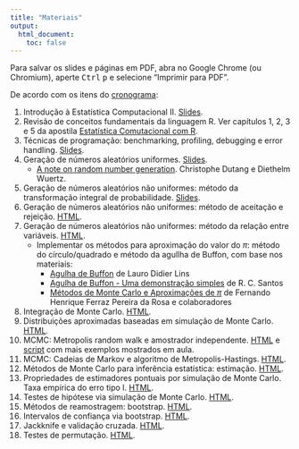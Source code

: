 ```yaml
---
title: "Materiais"
output:
  html_document:
    toc: false
---
```


<div class="alert alert-danger" role="alert">
Para salvar os slides e páginas em PDF, abra no Google Chrome (ou
Chromium), aperte <kbd>Ctrl</kbd> <kbd>p</kbd> e selecione "Imprimir para
PDF".
</div>


De acordo com os itens do [cronograma](aulas.html):

1. Introdução à Estatística Computacional II.
   [Slides](slides/00_intro.html).
2. Revisão de conceitos fundamentais da linguagem R. Ver capítulos 1, 2,
   3 e 5 da apostila [Estatística Comutacional com
   R](http://cursos.leg.ufpr.br/ecr/).
3. Técnicas de programação: benchmarking, profiling, debugging e error
   handling. [Slides](slides/01_tecnicas.html).
4. Geração de números aleatórios uniformes.
   [Slides](slides/02_RNG_uniforme.html).
   - [A note on random number
     generation](http://cran-r.c3sl.ufpr.br/web/packages/randtoolbox/vignettes/fullpres.pdf).
     Christophe Dutang e Diethelm Wuertz.
5. Geração de números aleatórios não uniformes: método da transformação
  integral de probabilidade. [Slides](slides/03_RNG_inversa.html).
6. Geração de números aleatórios não uniformes: método de aceitação e
  rejeição. [HTML](04_RNG_aceitacao.html).
7. Geração de números aleatórios não uniformes: método da relação entre
  variáveis. [HTML](05_RNG_transform.html).
   - Implementar os métodos para aproximação do valor do $\pi$: método do
   círculo/quadrado e método da agullha de Buffon, com base nos
   materiais:
     - [Agulha de Buffon](https://www.cin.ufpe.br/~ldl/buffon.pdf) de
     Lauro Didier Lins
     - [Agulha de Buffon - Uma demonstração
     simples](https://www.e-publicacoes.uerj.br/index.php/cadmat/article/view/11896/9319) de R. C. Santos
     - [Métodos de Monte Carlo e Aproximações de $\pi$](misc/montecarlopi.pdf) de Fernando Henrique Ferraz Pereira da Rosa e colaboradores
8. Integração de Monte Carlo. [HTML](06_MC_intro.html).
9. Distribuições aproximadas baseadas em simulação de Monte Carlo.
  [HTML](07_MC_aprox.html).
10. MCMC: Metropolis random walk e amostrador independente.
[HTML](08_MCMC.html) e [script](scripts/08_MCMC-1.R) com mais exemplos
mostrados em aula.
11. MCMC: Cadeias de Markov e algoritmo de Metropolis-Hastings.
  [HTML](08_MCMC.html).
12. Métodos de Monte Carlo para inferência estatística: estimação.
  [HTML](09_MC_inf-1.html).
13. Propriedades de estimadores pontuais por simulação de Monte Carlo.
  Taxa empírica do erro tipo I. [HTML](09_MC_inf-2.html).
14. Testes de hipótese via simulação de Monte Carlo.
  [HTML](09_MC_inf-3.html).
15. Métodos de reamostragem: bootstrap. [HTML](10_bootstrap.html).
16. Intervalos de confiança via bootstrap. [HTML](10_bootstrap.html).
17. Jackknife e validação cruzada. [HTML](11_jackknife.html).
18. Testes de permutação. [HTML](12_permutacao.html).

<!-- ### Páginas -->

<!-- - [Funções, objetos e classes](objetos-classes.html). -->
<!-- - [Indexação e seleção condicional](indexacao-selecao.html). -->
<!-- - [Programando com dados](programacao.html). -->
<!-- - Geração de números aleatórios não uniformes: [método -->
<!--   de aceitação e rejeição](04_RNG_aceitacao.html). -->
<!-- - Geração de números aleatórios não uniformes: [método -->
<!--  da relação entre variáveis](05_RNG_transform.html). -->
<!-- - [Integração de Monte Carlo](06_MC_intro.html). -->
<!-- - Distribuições aproximadas baseadas em [simulação de -->
<!--   Monte Carlo](07_MC_aprox.html). -->
<!-- - MCMC: [Metropolis random walk e amostrador -->
<!--   independente](08_MCMC-1.html). -->
<!-- - MCMC: [Cadeias de Markov e algoritmo de -->
<!--   Metropolis-Hastings](08_MCMC-2.html). -->
<!-- - Métodos de Monte Carlo para inferência estatística: -->
<!--   [estimação intervalar](09_MC_inf-1.html). -->
<!-- - Métodos de Monte Carlo para inferência estatística: -->
<!--   [estimação pontual](09_MC_inf-2.html). -->
<!-- - Testes de hipótese via [simulação de Monte Carlo](09_MC_inf-3.html). -->
<!-- - Métodos de reamostragem: [bootstrap](10_bootstrap.html). -->

<!-- ### Slides -->

<!-- - Introdução à Estatística Computacional II. -->
<!--   [HTML](slides/00_intro.html). -->
<!-- - Técnicas de programação. [HTML](slides/01_tecnicas.html). -->
<!-- - Geração de números aleatórios uniformes. -->
<!--   [HTML](slides/02_RNG_uniforme.html). -->
<!-- - Geração de números aleatórios não uniformes: método -->
<!--   da transformação integral de probabilidade. -->
<!--   [HTML](slides/03_RNG_inversa.html). -->

<!-- ### Scripts -->

<!-- - Técnicas de programação. [R](slides/01_tecnicas.R). -->
<!-- - MCMC: Metropolis random walk e amostrador independente. -->
<!-- [R](scripts/08_MCMC-1.R). -->

<!-- ## Materiais gerais -->

<!-- - [Estatística computacional com R](http://cursos.leg.ufpr.br/ecr/) -->
<!--   (apostila da disciplina de Estatística Computacional I). -->
<!-- - Materiais da [oferta anterior](http://leg.ufpr.br/~walmes/ensino/EC2/) -->
<!--   (Prof. Walmes). -->
